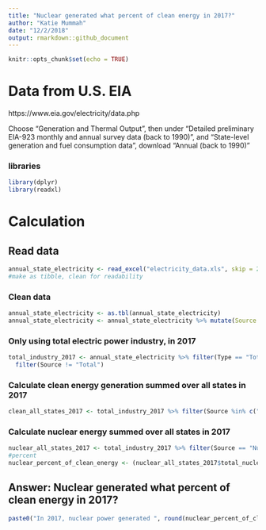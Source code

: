 ```yaml
---
title: "Nuclear generated what percent of clean energy in 2017?"
author: "Katie Mummah"
date: "12/2/2018"
output: rmarkdown::github_document
---
```


```r
knitr::opts_chunk$set(echo = TRUE)
```

# Data from U.S. EIA
https://www.eia.gov/electricity/data.php

Choose "Generation and Thermal Output", then under "Detailed preliminary EIA-923 monthly and annual survey data (back to 1990)", and "State-level generation and fuel consumption data", download "Annual (back to 1990)"

### libraries
```r
library(dplyr)
library(readxl)
```

# Calculation
## Read data

```r
annual_state_electricity <- read_excel("electricity_data.xls", skip = 2)
#make as tibble, clean for readability
```

### Clean data
```r
annual_state_electricity <- as.tbl(annual_state_electricity)
annual_state_electricity <- annual_state_electricity %>% mutate(Source = recode(Source, 'Wood and Wood Derived Fuels'='Wood Derived Fuels')) %>% mutate(Source = recode(Source, 'Hydroelectric Conventional'='Hydroelectric')) %>% mutate(Source = recode(Source, 'Solar Thermal and Photovoltaic'='Solar Thermal and PV')) 
```

### Only using total electric power industry, in 2017
```r
total_industry_2017 <- annual_state_electricity %>% filter(Type == "Total Electric Power Industry") %>% filter(Year == 2017) %>%
  filter(Source != "Total")
```

### Calculate clean energy generation summed over all states in 2017
```r
clean_all_states_2017 <- total_industry_2017 %>% filter(Source %in% c("Geothermal", "Hydroelectric", "Nuclear", "Solar Thermal and PV", "Other Biomass", "Wind", "Wood Derived Fuels" )) %>% summarise(total_clean = sum(Gen))
```

### Calculate nuclear energy summed over all states in 2017
```r
nuclear_all_states_2017 <- total_industry_2017 %>% filter(Source == "Nuclear") %>% summarise(total_nuclear = sum(Gen))
#percent
nuclear_percent_of_clean_energy <- (nuclear_all_states_2017$total_nuclear / clean_all_states_2017$total_clean) * 100
```

## Answer: Nuclear generated what percent of clean energy in 2017?

```r
paste0("In 2017, nuclear power generated ", round(nuclear_percent_of_clean_energy,2), "% of the U.S. clean energy")
```